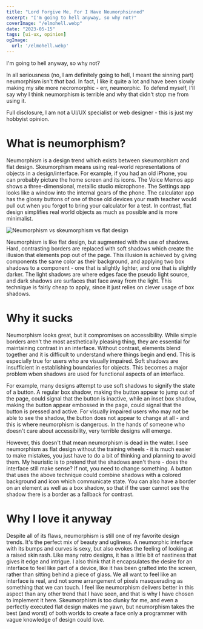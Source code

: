 ```yaml
---
title: "Lord Forgive Me, For I Have Neumorphsinned"
excerpt: "I'm going to hell anyway, so why not?"
coverImage: "/elmohell.webp"
date: "2023-05-15"
tags: [ui-ux, opinion]
ogImage:
  url: '/elmohell.webp'
---
```


I'm going to hell anyway, so why not?

In all seriousness (no, I am definitely going to hell, I meant the sinning part) neumorphism isn't *that* bad. In fact, I like it quite a lot and have been slowly
making my site more necromorphic - err, neumorphic. To defend myself, I'll say why I think neumorphism is terrible and why that didn't stop me from using it.

Full disclosure, I am not a UI/UX specialist or web designer - this is just my hobbyist opinion.

# What is neumorphism?

Neumorphism is a design trend which exists between skeumorphism and flat design. Skeumorphism means using real-world representations of objects in a design/interface.
For example, if you had an old iPhone, you can probably picture the home screen and its icons.
The Voice Memos app shows a three-dimensional, metallic studio microphone. The Settings app looks like a window into the internal gears of the phone. The calculator app
has the glossy buttons of one of those old devices your math teacher would pull out when you forgot to bring your calculator for a test. In contrast, flat
design simplifies real world objects as much as possible and is more minimalist.

![Neumorphism vs skeumorphism vs flat design](/morphism.avif "Neumorphism vs skeumorphism vs flat design")

Neumorphism is like flat design, but augmented with the use of shadows. Hard, contrasting borders are replaced with soft shadows which create the illusion that elements
pop out of the page. This illusion is achieved by giving components the same color as their background, and applying two box shadows to a component - one that is slightly
lighter, and one that is slightly darker. The light shadows are where edges face the pseudo light source, and dark shadows are surfaces that face away from the light.
This technique is fairly cheap to apply, since it just relies on clever usage of box shadows.

# Why it sucks

Neumorphism looks great, but it compromises on accessibility. While simple borders aren't the most aesthetically pleasing thing, they are essential for maintaining contrast
in an interface. Without contrast, elements blend together and it is difficult to understand where things begin and end. This is especially true for users who are 
visually impaired. Soft shadows are insufficient in establishing boundaries for objects. This becomes a major problem wben shadows are used for functional aspects
of an interface.

For example, many designs attempt to use soft shadows to signify the state of a button. A regular box shadow, making the button appear to jump out of the page, could
signal that the button is inactive, while an inset box shadow, making the button appear embossed in the page, could signal that the button is pressed and active. For
visually impaired users who may not be able to see the shadow, the button does not appear to change at all - and this is where neumorphism is dangerous. In the hands
of someone who doesn't care about accessibility, very terrible designs will emerge.

However, this doesn't that mean neumorphism is dead in the water. I see neumorphism as flat design without the training wheels - it is much easier to make mistakes,
you just have to do a bit of thinking and planning to avoid them. My heuristic is to pretend that the shadows aren't there - does the interface still make sense?
If not, you need to change something. A button that uses the above technique could combine shadows with a colored background and icon which communicate state. You
can also have a border on an element as well as a box shadow, so that if the user cannot see the shadow there is a border as a fallback for contrast.

# Why I love it anyway

Despite all of its flaws, neumorphism is still one of my favorite design trends. It's the perfect mix of beauty and ugliness. A neumorphic interface with its bumps and
curves is sexy, but also evokes the feeling of looking at a raised skin rash. Like many retro designs, it has a little bit of nastiness that gives it edge and intrigue.
I also think that it encapsulates the desire for an interface to feel like part of a device, like it has been grafted into the screen, rather than sitting behind a piece
of glass. We all want to feel like an interface is real, and not some arrangement of pixels masquerading as something that we can touch. I feel like neumorphism delivers
better in this aspect than any other trend that I have seen, and that is why I have chosen to implement it here. Skeumorphism is too clunky for me, and even a perfectly
executed flat design makes me yawn, but neumorphism takes the best (and worst) of both worlds to create a face only a programmer with vague knowledge of design could love.
